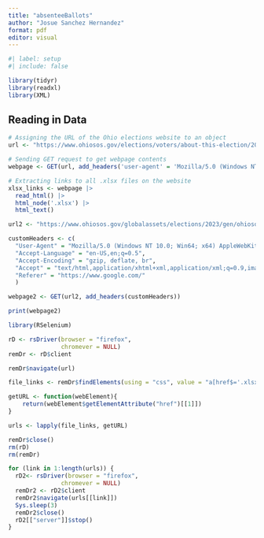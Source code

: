 ```yaml
---
title: "absenteeBallots"
author: "Josue Sanchez Hernandez"
format: pdf
editor: visual
---
```


```r
#| label: setup
#| include: false

library(tidyr)
library(readxl)
library(XML)
```

## Reading in Data

```r
# Assigning the URL of the Ohio elections website to an object
url <- "https://www.ohiosos.gov/elections/voters/about-this-election/2023-general-absenteereport/"

# Sending GET request to get webpage contents
webpage <- GET(url, add_headers('user-agent' = 'Mozilla/5.0 (Windows NT 10.0; Win64; x64) AppleWebKit/537.36 (KHTML, like Gecko) Chrome/109.0.0.0 Safari/537.36'))

# Extracting links to all .xlsx files on the website
xlsx_links <- webpage |>
  read_html() |>
  html_node('.xlsx') |>
  html_text()
```

```r
url2 <- "https://www.ohiosos.gov/globalassets/elections/2023/gen/ohiososabreport-20231106.xlsx"

customHeaders <- c(
  "User-Agent" = "Mozilla/5.0 (Windows NT 10.0; Win64; x64) AppleWebKit/537.36 (KHTML, like Gecko) Chrome/58.0.3029.110 Safari/537.3",
  "Accept-Language" = "en-US,en;q=0.5",
  "Accept-Encoding" = "gzip, deflate, br",
  "Accept" = "text/html,application/xhtml+xml,application/xml;q=0.9,image/avif,image/webp,*/*;q=0.8",
  "Referer" = "https://www.google.com/"
  )

webpage2 <- GET(url2, add_headers(customHeaders))

print(webpage2)
```

```r
library(RSelenium)

rD <- rsDriver(browser = "firefox",
               chromever = NULL)
remDr <- rD$client

remDr$navigate(url)

file_links <- remDr$findElements(using = "css", value = "a[href$='.xlsx']")

getURL <- function(webElement){
    return(webElement$getElementAttribute("href")[[1]])
}

urls <- lapply(file_links, getURL)

remDr$close()  
rm(rD)
rm(remDr)

```

```r

for (link in 1:length(urls)) {
  rD2<- rsDriver(browser = "firefox",
               chromever = NULL)
  remDr2 <- rD2$client
  remDr2$navigate(urls[[link]])
  Sys.sleep(3)
  remDr2$close()
  rD2[["server"]]$stop()
}


```
